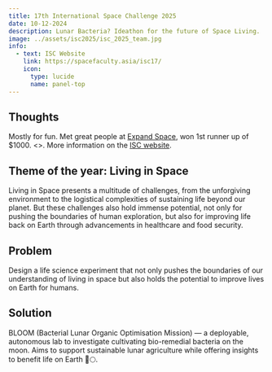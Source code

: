 ```yaml
---
title: 17th International Space Challenge 2025
date: 10-12-2024
description: Lunar Bacteria? Ideathon for the future of Space Living.
image: ../assets/isc2025/isc_2025_team.jpg
info:
  - text: ISC Website
    link: https://spacefaculty.asia/isc17/
    icon:
      type: lucide
      name: panel-top
---
```


## Thoughts

Mostly for fun. Met great people at [Expand Space](https://expandspace.com/), won 1st runner up of $1000. &lt;&gt;. More information on the [ISC website](https://spacefaculty.asia/isc17/).

## Theme of the year: Living in Space

Living in Space presents a multitude of challenges, from the unforgiving environment to the logistical complexities of sustaining life beyond our planet. But these challenges also hold immense potential, not only for pushing the boundaries of human exploration, but also for improving life back on Earth through advancements in healthcare and food security.

## Problem

Design a life science experiment that not only pushes the boundaries of our understanding of living in space but also holds the potential to improve lives on Earth for humans.

## Solution

BLOOM (Bacterial Lunar Organic Optimisation Mission) — a deployable, autonomous lab to investigate cultivating bio-remedial bacteria on the moon. Aims to support sustainable lunar agriculture while offering insights to benefit life on Earth 🌱🌕.
